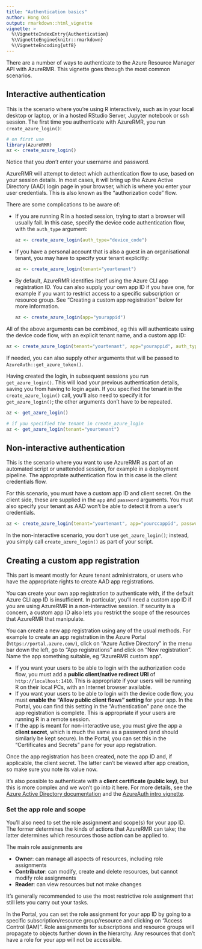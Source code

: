 ---
title: "Authentication basics"
author: Hong Ooi
output: rmarkdown::html_vignette
vignette: >
  %\VignetteIndexEntry{Authentication}
  %\VignetteEngine{knitr::rmarkdown}
  %\VignetteEncoding{utf8}
---

There are a number of ways to authenticate to the Azure Resource Manager API with AzureRMR. This vignette goes through the most common scenarios.

## Interactive authentication

This is the scenario where you're using R interactively, such as in your local desktop or laptop, or in a hosted RStudio Server, Jupyter notebook or ssh session. The first time you authenticate with AzureRMR, you run `create_azure_login()`:

```r
# on first use
library(AzureRMR)
az <- create_azure_login()
```

Notice that you _don't_ enter your username and password.

AzureRMR will attempt to detect which authentication flow to use, based on your session details. In most cases, it will bring up the Azure Active Directory (AAD) login page in your browser, which is where you enter your user credentials. This is also known as the "authorization code" flow.

There are some complications to be aware of:

- If you are running R in a hosted session, trying to start a browser will usually fail. In this case, specify the device code authentication flow, with the `auth_type` argument:

  ```r
  az <- create_azure_login(auth_type="device_code")
  ```

- If you have a personal account that is also a guest in an organisational tenant, you may have to specify your tenant explicitly:

  ```r
  az <- create_azure_login(tenant="yourtenant")
  ```

- By default, AzureRMR identifies itself using the Azure CLI app registration ID. You can also supply your own app ID if you have one, for example if you want to restrict access to a specific subscription or resource group. See "Creating a custom app registration" below for more information.

  ```r
  az <- create_azure_login(app="yourappid")
  ```

All of the above arguments can be combined, eg this will authenticate using the device code flow, with an explicit tenant name, and a custom app ID:

```r
az <- create_azure_login(tenant="yourtenant", app="yourappid", auth_type="device_code")
```

If needed, you can also supply other arguments that will be passed to `AzureAuth::get_azure_token()`.

Having created the login, in subsequent sessions you run `get_azure_login()`. This will load your previous authentication details, saving you from having to login again. If you specified the tenant in the `create_azure_login()` call, you'll also need to specify it for `get_azure_login()`; the other arguments don't have to be repeated.

```r
az <- get_azure_login()

# if you specified the tenant in create_azure_login
az <- get_azure_login(tenant="yourtenant")
```

## Non-interactive authentication

This is the scenario where you want to use AzureRMR as part of an automated script or unattended session, for example in a deployment pipeline. The appropriate authentication flow in this case is the client credentials flow.

For this scenario, you must have a custom app ID and client secret. On the client side, these are supplied in the `app` and `password` arguments. You must also specify your tenant as AAD won't be able to detect it from a user's credentials.

  ```r
  az <- create_azure_login(tenant="yourtenant", app="yourccappid", password="client_secret")
  ```

In the non-interactive scenario, you don't use `get_azure_login()`; instead, you simply call `create_azure_login()` as part of your script.

## Creating a custom app registration

This part is meant mostly for Azure tenant administrators, or users who have the appropriate rights to create AAD app registrations.

You can create your own app registration to authenticate with, if the default Azure CLI app ID is insufficient. In particular, you'll need a custom app ID if you are using AzureRMR in a non-interactive session. If security is a concern, a custom app ID also lets you restrict the scope of the resources that AzureRMR that manipulate.

You can create a new app registration using any of the usual methods. For example to create an app registration in the Azure Portal (`https://portal.azure.com/`), click on "Azure Active Directory" in the menu bar down the left, go to "App registrations" and click on "New registration". Name the app something suitable, eg "AzureRMR custom app".

- If you want your users to be able to login with the authorization code flow, you must add a **public client/native redirect URI** of `http://localhost:1410`. This is appropriate if your users will be running R on their local PCs, with an Internet browser available.
- If you want your users to be able to login with the device code flow, you must **enable the "Allow public client flows" setting** for your app. In the Portal, you can find this setting in the "Authentication" pane once the app registration is complete. This is appropriate if your users are running R in a remote session.
- If the app is meant for non-interactive use, you must give the app a **client secret**, which is much the same as a password (and should similarly be kept secure). In the Portal, you can set this in the "Certificates and Secrets" pane for your app registration.

Once the app registration has been created, note the app ID and, if applicable, the client secret. The latter can't be viewed after app creation, so make sure you note its value now.

It's also possible to authenticate with a **client certificate (public key)**, but this is more complex and we won't go into it here. For more details, see the [Azure Active Directory documentation](https://docs.microsoft.com/en-au/azure/active-directory/develop/v2-oauth2-client-creds-grant-flow) and the [AzureAuth intro vignette](https://cran.r-project.org/package=AzureAuth/vignettes/token.html).

### Set the app role and scope

You'll also need to set the role assignment and scope(s) for your app ID. The former determines the kinds of actions that AzureRMR can take; the latter determines which resources those action can be applied to.

The main role assignments are 

- **Owner**: can manage all aspects of resources, including role assignments
- **Contributor**: can modify, create and delete resources, but cannot modify role assignments
- **Reader**: can view resources but not make changes

It's generally recommended to use the most restrictive role assignment that still lets you carry out your tasks.

In the Portal, you can set the role assignment for your app ID by going to a specific subscription/resource group/resource and clicking on "Access Control (IAM)". Role assignments for subscriptions and resource groups will propagate to objects further down in the hierarchy. Any resources that don't have a role for your app will not be accessible.

